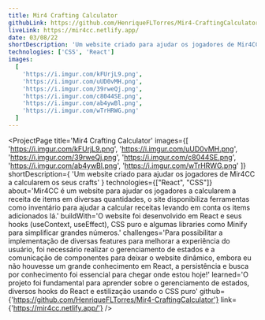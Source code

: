 ```yaml
---
title: Mir4 Crafting Calculator
githubLink: https://github.com/HenriqueFLTorres/Mir4-CraftingCalculator
liveLink: https://mir4cc.netlify.app/
date: 03/08/22
shortDescription: 'Um website criado para ajudar os jogadores de Mir4CC a calcularem os seus crafts'
technologies: ['CSS', 'React']
images:
  [
    'https://i.imgur.com/kFUrjL9.png',
    'https://i.imgur.com/uUD0vMH.png',
    'https://i.imgur.com/39rweQj.png',
    'https://i.imgur.com/c8044SE.png',
    'https://i.imgur.com/ab4ywBl.png',
    'https://i.imgur.com/wTrHRWG.png'
  ]
---
```




<ProjectPage
  title='Mir4 Crafting Calculator'
  images={[
    'https://i.imgur.com/kFUrjL9.png',
    'https://i.imgur.com/uUD0vMH.png',
    'https://i.imgur.com/39rweQj.png',
    'https://i.imgur.com/c8044SE.png',
    'https://i.imgur.com/ab4ywBl.png',
    'https://i.imgur.com/wTrHRWG.png'
  ]}
  shortDescription={
    'Um website criado para ajudar os jogadores de Mir4CC a calcularem os seus crafts'
  }
  technologies={["React", "CSS"]}
  about='Mir4CC é um website para ajudar os jogadores a calcularem a receita de items em diversas quantidades, o site disponibiliza ferramentas como inventário para ajudar a calcular receitas levando em conta os items adicionados lá.'
  buildWith='O website foi desenvolvido em React e seus hooks (useContext, useEffect), CSS puro e algumas libraries como Minify para simplificar grandes números.'
  challenges='Para possibilitar a implementação de diversas features para melhorar a experiência do usuário, foi necessário realizar o gerenciamento de estados e a comunicação de componentes para deixar o website dinâmico, embora eu não houvesse um grande conhecimento em React, a persistência e busca por conhecimento foi essencial para chegar onde estou hoje!'
  learned='O projeto foi fundamental para aprender sobre o gerenciamento de estados, diversos hooks do React e estilização usando o CSS puro'
  github={'https://github.com/HenriqueFLTorres/Mir4-CraftingCalculator'}
  link={'https://mir4cc.netlify.app/'}
/>
